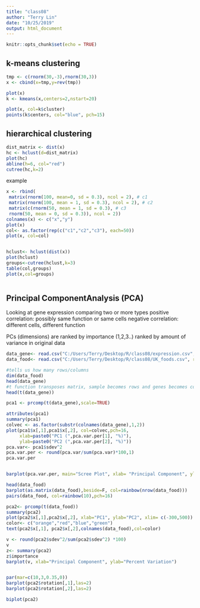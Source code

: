 ```yaml
---
title: "class08"
author: "Terry Lin"
date: "10/25/2019"
output: html_document
---
```


```r
knitr::opts_chunk$set(echo = TRUE)
```

## k-means clustering

```r
tmp <- c(rnorm(30,-3),rnorm(30,3))
x <- cbind(x=tmp,y=rev(tmp))

plot(x)
k <- kmeans(x,centers=2,nstart=20)

plot(x, col=k$cluster)
points(k$centers, col="blue", pch=15)
```


## hierarchical clustering

```r
dist_matrix <- dist(x)
hc <- hclust(d=dist_matrix)
plot(hc)
abline(h=6, col="red")
cutree(hc,k=2)
```

example
```r

x <- rbind(
 matrix(rnorm(100, mean=0, sd = 0.3), ncol = 2), # c1
 matrix(rnorm(100, mean = 1, sd = 0.3), ncol = 2), # c2
 matrix(c(rnorm(50, mean = 1, sd = 0.3), # c3
 rnorm(50, mean = 0, sd = 0.3)), ncol = 2))
colnames(x) <- c("x","y")
plot(x)
col<- as.factor(rep(c("c1","c2","c3"), each=50))
plot(x, col=col)


hclust<- hclust(dist(x))
plot(hclust)
groups<-cutree(hclust,k=3)
table(col,groups)
plot(x,col=groups)
  
```



## Principal ComponentAnalysis (PCA)
Looking at gene expression comparing two or more types
positive correlation: possibly same function or same cells
negative correlation: different cells, different function

PCs (dimensions) are ranked by importance (1,2,3..)
ranked by amount of variance in original data

```r
data_gene<- read.csv("C:/Users/Terry/Desktop/R/class08/expression.csv", row.names = 1)
data_food<- read.csv("C:/Users/Terry/Desktop/R/class08/UK_foods.csv", row.names = 1)

#tells us how many rows/columns
dim(data_food)
head(data_gene)
#t function transposes matrix, sample becomes rows and genes becomes columns
head(t(data_gene))
```
```r
pca1 <- prcomp(t(data_gene),scale=TRUE)

attributes(pca1)
summary(pca1)
colvec <- as.factor(substr(colnames(data_gene),1,2))
plot(pca1$x[,1],pca1$x[,2], col=colvec,pch=16,
     xlab=paste0("PC1 (",pca.var.per[1], "%)"),
     ylab=paste0("PC2 (",pca.var.per[2], "%)"))
pca.var<- pca1$sdev^2
pca.var.per <- round(pca.var/sum(pca.var)*100,1)
pca.var.per


barplot(pca.var.per, main="Scree Plot", xlab= "Principal Component", ylab= "Percent Variation")
```


```r
head(data_food)
barplot(as.matrix(data_food),beside=F, col=rainbow(nrow(data_food)))
pairs(data_food, col=rainbow(10),pch=16)

pca2<- prcomp(t(data_food))
summary(pca2)
plot(pca2$x[,1],pca2$x[,2], xlab="PC1", ylab="PC2", xlim= c(-300,500))
color<- c("orange","red","blue","green")
text(pca2$x[,1], pca2$x[,2],colnames(data_food),col=color)

```

```r
v <- round(pca2$sdev^2/sum(pca2$sdev^2) *100)
v
z<- summary(pca2)
z$importance
barplot(v, xlab="Principal Component", ylab="Percent Variation")


par(mar=c(10,3,0.35,0))
barplot(pca2$rotation[,1],las=2)
barplot(pca2$rotation[,2],las=2)

biplot(pca2)
```











